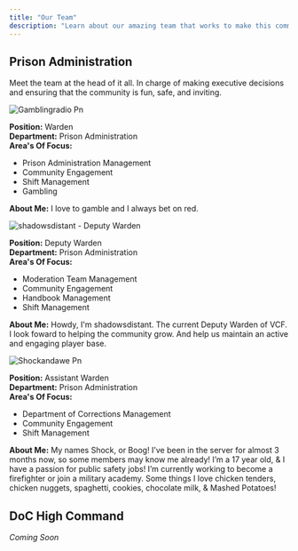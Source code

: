 ```yaml
---
title: "Our Team"
description: "Learn about our amazing team that works to make this community amazing!"
---
```


## Prison Administration

Meet the team at the head of it all. In charge of making executive decisions and ensuring that the community is fun, safe, and inviting.

<Card title="gamblingradio" href="https://www.roblox.com/users/589806893/profile" cta="View Roblox Profile">
  <img
    src="/images/Gamblingradio.png"
    alt="Gamblingradio Pn"
    title="Gamblingradio Pn"
    style={{ width:"21%" }}
  />

  **Position:** Warden\
  **Department:** Prison Administration\
  **Area's Of Focus:**

  - Prison Administration Management
  - Community Engagement
  - Shift Management
  - Gambling

  **About Me:** I love to gamble and I always bet on red.
</Card>

<Card title="shadowsdistant" href="https://www.roblox.com/users/453056179/profile" cta="View Roblox Profile">
  <img
    src="/images/shadowsdistant.png"
    alt="shadowsdistant - Deputy Warden"
    title="shadowsdistant"
    style={{ width:"23%" }}
  />

  **Position:** Deputy Warden\
  **Department:** Prison Administration\
  **Area's Of Focus:**

  - Moderation Team Management
  - Community Engagement
  - Handbook Management
  - Shift Management

  **About Me:** Howdy, I'm shadowsdistant. The current Deputy Warden of VCF. I look foward to helping the community grow. And help us maintain an active and engaging player base.
</Card>

<Card title="ShockAnd_Awe" href="https://www.roblox.com/users/1797757772/profile" cta="View Roblox Profile">
  <img
    src="/images/shockandawe.png"
    alt="Shockandawe Pn"
    title="Shockandawe Pn"
    style={{ width:"25%" }}
  />

  **Position:** Assistant Warden\
  **Department:** Prison Administration\
  **Area's Of Focus:** 

  - Department of Corrections Management
  - Community Engagement
  - Shift Management

  **About Me:** My names Shock, or Boog! I’ve been in the server for almost 3 months now, so some members may know me already! I’m a 17 year old, & I have a passion for public safety jobs! I’m currently working to become a firefighter or join a military academy. Some things I love chicken tenders, chicken nuggets, spaghetti, cookies, chocolate milk, & Mashed Potatoes!
</Card>

## DoC High Command

_Coming Soon_